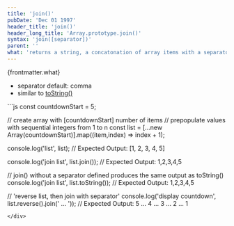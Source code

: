 ```yaml
---
title: 'join()'
pubDate: 'Dec 01 1997'
header_title: 'join()'
header_long_title: 'Array.prototype.join()'
syntax: 'join([separator])'
parent: ''
what: 'returns a string, a concatonation of array items with a separator'
---
```


{frontmatter.what}

- separator default: comma
- similar to [toString()](../tostring/)

<div class="copy-to-clipboard-wrap" id="code-sample-01">
<CopyToClipboard id="code-sample-01"></CopyToClipboard>
```js
const countdownStart = 5;

// create array with [countdownStart] number of items 
// prepopulate values with sequential integers from 1 to n
const list = [...new Array(countdownStart)].map((item,index) => index + 1);

console.log('list', list);
// Expected Output: [1, 2, 3, 4, 5]

console.log('join list', list.join());
// Expected Output: 1,2,3,4,5

// join() without a separator defined produces the same output as toString()
console.log('join list', list.toString());
// Expected Output: 1,2,3,4,5

// 'reverse list, then join with separator'
console.log('display countdown', list.reverse().join(' ... '));
// Expected Output: 5 ... 4 ... 3 ... 2 ... 1
```
</div>
